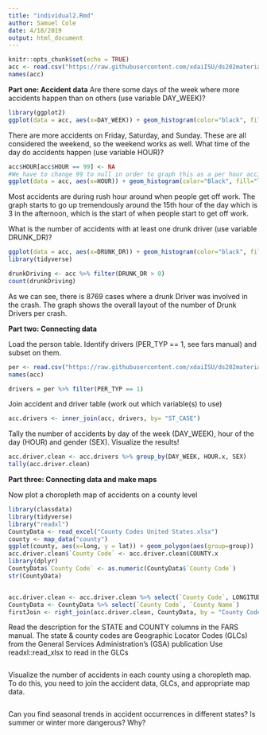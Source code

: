 ```yaml
---
title: "individual2.Rmd"
author: Samuel Cole
date: 4/18/2019
output: html_document
---
```


```r
knitr::opts_chunk$set(echo = TRUE)
acc <- read.csv("https://raw.githubusercontent.com/xdaiISU/ds202materials/master/hwlabs/fars2017/accident.csv", stringsAsFactors = FALSE)
names(acc)

```
**Part one: Accident data**
Are there some days of the week where more accidents happen than on others (use variable DAY_WEEK)?
```r
library(ggplot2)
ggplot(data = acc, aes(x=DAY_WEEK)) + geom_histogram(color="black", fill="light blue") + ylab("Total Number of Accidents") + xlab("Day of the week") + ggtitle("Total Accidents on each Given Week day") + scale_x_continuous(breaks= c(1, 2, 3, 4, 5, 6, 7), labels = c("Sunday", "Monday", "Tuesday","Wednesday", "Thursday", "Friday", "Saturday"))
```
There are more accidents on Friday, Saturday, and Sunday. These are all considered the weekend, so the weekend works as well. 
What time of the day do accidents happen (use variable HOUR)?
```r
acc$HOUR[acc$HOUR == 99] <- NA
#We have to change 99 to null in order to graph this as a per hour accident graph. 99 is the NULL hour, because the 0 hour is from midnight to 1.
ggplot(data = acc, aes(x=HOUR)) + geom_histogram(color="Black", fill="light green") + ylab("Total Number of Accidents") + xlab("Hour of the Day") + ggtitle("Total Accidents Per Hour on a Given Day") + scale_x_continuous(breaks= c(0, 1, 2, 3, 4, 5, 6, 7, 8, 9, 10, 11, 12, 13, 14, 15, 16, 17, 18, 19, 20, 21, 22, 23))
```
Most accidents are during rush hour around when people get off work. The graph starts to go up tremendously around the 15th hour of the day which is 3 in the afternoon, which is the start of when people start to get off work. 

What is the number of accidents with at least one drunk driver (use variable DRUNK_DR)?
```r
ggplot(data = acc, aes(x=DRUNK_DR)) + geom_histogram(color="black", fill="lightpink3") + ylab("Total Number of Accidents") + xlab("Number of Drunk Drivers involved in the Crash") + ggtitle("Number of Drunk Drivers involved in each Accident") + scale_x_continuous(breaks= c(0, 1, 2, 3)) + stat_bin(aes(y=..count.., label=..count..), geom="text", vjust=-.5) 
library(tidyverse)

drunkDriving <- acc %>% filter(DRUNK_DR > 0)
count(drunkDriving)

```
As we can see, there is 8769 cases where a drunk Driver was involved in the crash. The graph shows the overall layout of the number of Drunk Drivers per crash.

**Part two: Connecting data**

Load the person table. Identify drivers (PER_TYP == 1, see fars manual) and subset on them.
```r
per <- read.csv("https://raw.githubusercontent.com/xdaiISU/ds202materials/master/hwlabs/fars2017/person.csv", stringsAsFactors = FALSE)
names(acc)

drivers = per %>% filter(PER_TYP == 1)
```
Join accident and driver table (work out which variable(s) to use)
```r
acc.drivers <- inner_join(acc, drivers, by= "ST_CASE")
```

Tally the number of accidents by day of the week (DAY_WEEK), hour of the day (HOUR) and gender (SEX). Visualize the results!
```r
acc.driver.clean <- acc.drivers %>% group_by(DAY_WEEK, HOUR.x, SEX)
tally(acc.driver.clean)
```

**Part three: Connecting data and make maps**

Now plot a choropleth map of accidents on a county level
```r
library(classdata)
library(tidyverse)
library("readxl")
CountyData <- read_excel("County Codes United States.xlsx")
county <- map_data("county")
ggplot(county, aes(x=long, y = lat)) + geom_polygon(aes(group=group))
acc.driver.clean$`County Code` <- acc.driver.clean$COUNTY.x
library(dplyr)
CountyData$`County Code` <- as.numeric(CountyData$`County Code`)
str(CountyData)


acc.driver.clean <- acc.driver.clean %>% select(`County Code`, LONGITUD, LATITUDE, DAY_WEEK, HOUR.x, SEX)
CountyData <- CountyData %>% select(`County Code`, `County Name`)
firstJoin <- right_join(acc.driver.clean, CountyData, by = "County Code")
```
Read the description for the STATE and COUNTY columns in the FARS manual.
The state & county codes are Geographic Locator Codes (GLCs) from the General Services Administration’s (GSA) publication
Use readxl::read_xlsx to read in the GLCs
```r


```
Visualize the number of accidents in each county using a choropleth map. To do this, you need to join the accident data, GLCs, and appropriate map data.
```r


```
Can you find seasonal trends in accident occurrences in different states? Is summer or winter more dangerous? Why?
```r


```
